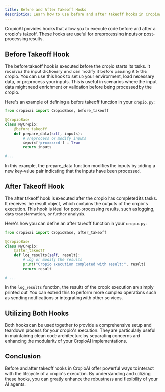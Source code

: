 ```yaml
---
title: Before and After Takeoff Hooks
description: Learn how to use before and after takeoff hooks in CropioAI
---
```


CropioAI provides hooks that allow you to execute code before and after a cropio's takeoff. These hooks are useful for preprocessing inputs or post-processing results.

## Before Takeoff Hook

The before takeoff hook is executed before the cropio starts its tasks. It receives the input dictionary and can modify it before passing it to the cropio. You can use this hook to set up your environment, load necessary data, or preprocess your inputs. This is useful in scenarios where the input data might need enrichment or validation before being processed by the cropio.

Here's an example of defining a before takeoff function in your `cropio.py`:

```python
from cropioai import CropioBase, before_takeoff

@CropioBase
class MyCropio:
    @before_takeoff
    def prepare_data(self, inputs):
        # Preprocess or modify inputs
        inputs['processed'] = True
        return inputs

#...
```

In this example, the prepare_data function modifies the inputs by adding a new key-value pair indicating that the inputs have been processed.

## After Takeoff Hook

The after takeoff hook is executed after the cropio has completed its tasks. It receives the result object, which contains the outputs of the cropio's execution. This hook is ideal for post-processing results, such as logging, data transformation, or further analysis.

Here's how you can define an after takeoff function in your `cropio.py`:

```python
from cropioai import CropioBase, after_takeoff

@CropioBase
class MyCropio:
    @after_takeoff
    def log_results(self, result):
        # Log or modify the results
        print("Cropio execution completed with result:", result)
        return result

# ...
```


In the `log_results` function, the results of the cropio execution are simply printed out. You can extend this to perform more complex operations such as sending notifications or integrating with other services.

## Utilizing Both Hooks

Both hooks can be used together to provide a comprehensive setup and teardown process for your cropio's execution. They are particularly useful in maintaining clean code architecture by separating concerns and enhancing the modularity of your CropioAI implementations.

## Conclusion

Before and after takeoff hooks in CropioAI offer powerful ways to interact with the lifecycle of a cropio's execution. By understanding and utilizing these hooks, you can greatly enhance the robustness and flexibility of your AI agents.
